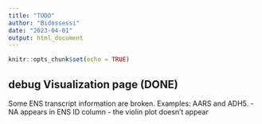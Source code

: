 ```yaml
---
title: "TODO"
author: "Bidossessi"
date: "2023-04-01"
output: html_document
---
```


```r
knitr::opts_chunk$set(echo = TRUE)
```

## debug Visualization page (DONE)
Some ENS transcript information are broken. Examples: AARS and ADH5.
  - NA appears in ENS ID column
  - the violin plot doesn't appear
